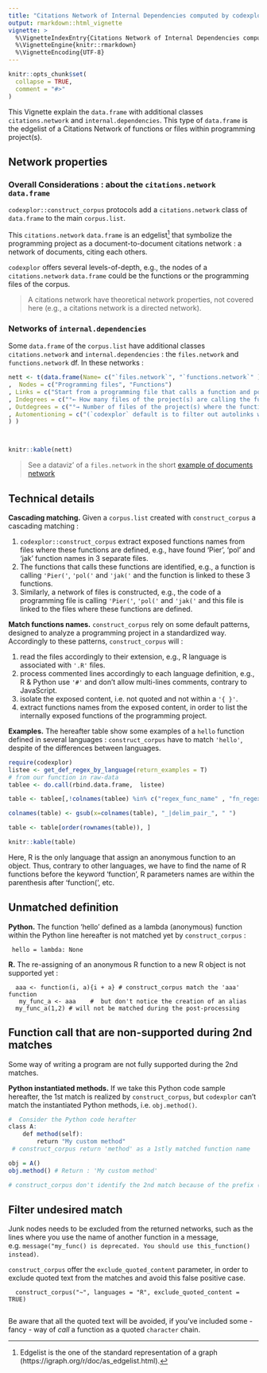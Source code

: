 ```yaml
---
title: "Citations Network of Internal Dependencies computed by codexplor"
output: rmarkdown::html_vignette
vignette: >
  %\VignetteIndexEntry{Citations Network of Internal Dependencies computed by codexplor}
  %\VignetteEngine{knitr::rmarkdown}
  %\VignetteEncoding{UTF-8}
---
```


```r
knitr::opts_chunk$set(
  collapse = TRUE,
  comment = "#>"
)
```

This Vignette explain the `data.frame` with additional classes `citations.network` and `internal.dependencies`. This type of `data.frame` is the edgelist of a Citations Network of functions or files within programming project(s).  

## Network properties

### Overall Considerations : about the `citations.network` `data.frame` 
`codexplor::construct_corpus` protocols add a `citations.network` class of `data.frame` to the main `corpus.list`. 

This `citations.network` `data.frame` is an edgelist^[Edgelist is the one of the standard representation of a graph (https://igraph.org/r/doc/as_edgelist.html).] that symbolize the programming project as a document-to-document citations network : a network of documents, citing each others. 

`codexplor` offers several levels-of-depth, e.g., the nodes of a `citations.network` `data.frame` could be the functions or the programming files of the corpus.

> A citations network have theoretical network properties, not covered here (e.g., a citations network is a directed network). 

### Networks of `internal.dependencies`
Some `data.frame` of the `corpus.list` have additional classes `citations.network` and `internal.dependencies` : the `files.network` and `functions.network` df. In these networks :

```r
nett <- t(data.frame(Name= c("`files.network`", "`functions.network`" )
,  Nodes = c("Programming files", "Functions")
, Links = c("Start from a programming file that calls a function and point to the programming file where the function is defined", "start from a function that call another function and point to this 2nd function")
, Indegrees = c("°← How many files of the project(s) are calling the function(s) defined in this file", "°← How many functions of the project(s) are calling this function" )
, Outdegrees = c("°→ Number of files of the project(s) where the functions used by this file are defined", "°→ How many functions of the project(s) are used by this function")
, Automentioning = c("(`codexplor` default is to filter out autolinks within files)" ,"Recursivity")
) )



knitr::kable(nett)
```

> See a dataviz' of a `files.network` in the short [example of documents network](https://clement-lvd.github.io/codexplor/articles/vignette_analyse_citations_network_from_project.html)

## Technical details

**Cascading matching.** Given a `corpus.list` created with `construct_corpus` a cascading matching :

1. `codexplor::construct_corpus` extract exposed functions names from files where these functions are defined, e.g., have found 'Pier', 'pol' and 'jak' function names in 3 separate files.
2. The functions that calls these functions are identified, e.g., a function is calling `'Pier('`, `'pol('` and `'jak('` and the function is linked to these 3 functions.
3. Similarly, a network of files is constructed, e.g., the code of a programming file is calling `'Pier('`, `'pol('` and `'jak('` and this file is linked to the files where these functions are defined.

**Match functions names.** `construct_corpus` rely on some default patterns, designed to analyze a programming project in a standardized way. 
Accordingly to these patterns, `construct_corpus` will :

1. read the files accordingly to their extension, e.g., R language is associated with `'.R'` files. 
2. process commented lines accordingly to each language definition, e.g., R & Python use `'#'` and don't allow multi-lines comments, contrary to JavaScript.
3. isolate the exposed content, i.e. not quoted and not within a `'{ }'`.
4. extract functions names from the exposed content, in order to list the internally exposed functions of the programming project.

**Examples.** The hereafter table show some examples of a `hello` function defined in several languages : `construct_corpus` have to match `'hello'`, despite of the differences between languages.

```r
require(codexplor)
listee <- get_def_regex_by_language(return_examples = T)
# from our function in raw-data
tablee <- do.call(rbind.data.frame,  listee) 

table <- tablee[,!colnames(tablee) %in% c("regex_func_name" , "fn_regex", "local_file_ext", "nested_codes")]

colnames(table) <- gsub(x=colnames(table), "_|delim_pair_", " ")

table <- table[order(rownames(table)), ]  

knitr::kable(table)

```

Here, R is the only language that assign an anonymous function to an object. Thus, contrary to other languages, we have to find the name of R functions before the keyword 'function', R parameters names are within the parenthesis after 'function(', etc. 

## Unmatched definition
**Python.** The function 'hello' defined as a lambda (anonymous) function within the Python line hereafter is not matched yet by `construct_corpus` :

     hello = lambda: None

**R.** The re-assigning of an anonymous R function to a new R object is not supported yet :
      
      aaa <- function(i, a){i + a} # construct_corpus match the 'aaa' function
       my_func_a <- aaa    #  but don't notice the creation of an alias
      my_func_a(1,2) # will not be matched during the post-processing 

<!-- **JS.** Another caveat unsupported - yet - is the 'hello' javascript function defined hereafter : -->

<!--      const hello = (a, b) => a + b; -->

## Function call that are non-supported during 2nd matches
Some way of writing a program are not fully supported during the 2nd matches.

**Python instantiated methods.** If we take this Python code sample hereafter, the 1st match is realized by `construct_corpus`, but `codexplor` can't match the instantiated Python methods, i.e. `obj.method()`.

```r
#  Consider the Python code herafter 
class A:
    def method(self):
        return "My custom method"
 # construct_corpus return 'method' as a 1stly matched function name

obj = A()
obj.method() # Return : 'My custom method'

# construct_corpus don't identify the 2nd match because of the prefix ("obj.")
```


## Filter undesired match
Junk nodes needs to be excluded from the returned networks, such as the lines where you use the name of another function in a message, e.g. `message("my_func() is deprecated. You should use this_function() instead)`. 

`construct_corpus` offer the `exclude_quoted_content` parameter, in order to exclude quoted text from the matches and avoid this false positive case.

      construct_corpus("~", languages = "R", exclude_quoted_content = TRUE) 
      
Be aware that all the quoted text will be avoided, if you've included some - fancy - way of *call* a function as a quoted `character` chain.


